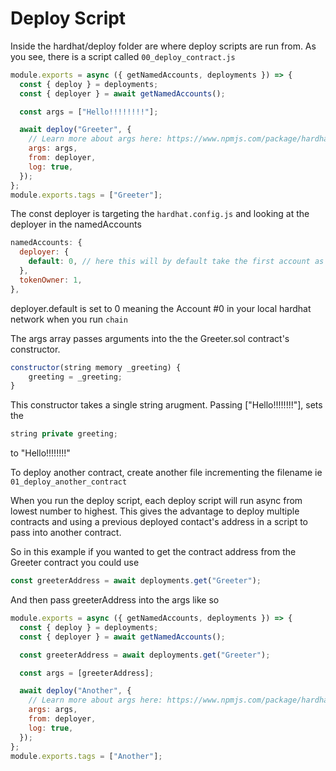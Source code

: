 # Deploy Script

Inside the hardhat/deploy folder are where deploy scripts are run from. As you see, there is a script called `00_deploy_contract.js`

```jsx
module.exports = async ({ getNamedAccounts, deployments }) => {
  const { deploy } = deployments;
  const { deployer } = await getNamedAccounts();

  const args = ["Hello!!!!!!!!"];

  await deploy("Greeter", {
    // Learn more about args here: https://www.npmjs.com/package/hardhat-deploy#deploymentsdeploy
    args: args,
    from: deployer,
    log: true,
  });
};
module.exports.tags = ["Greeter"];
```

The const deployer is targeting the `hardhat.config.js` and looking at the deployer in the namedAccounts

```jsx
namedAccounts: {
  deployer: {
    default: 0, // here this will by default take the first account as deployer
  },
  tokenOwner: 1,
},
```

deployer.default is set to 0 meaning the Account #0 in your local hardhat network when you run `chain`

The args array passes arguments into the the Greeter.sol contract's constructor.

```jsx
constructor(string memory _greeting) {
    greeting = _greeting;
}
```

This constructor takes a single string arugment. Passing ["Hello!!!!!!!!"], sets the

```jsx
string private greeting;
```

to "Hello!!!!!!!!"

To deploy another contract, create another file incrementing the filename ie `01_deploy_another_contract`

When you run the deploy script, each deploy script will run async from lowest number to highest. This gives the advantage to deploy multiple contracts and using a previous deployed contact's address in a script to pass into another contract.

So in this example if you wanted to get the contract address from the Greeter contract you could use

```jsx
const greeterAddress = await deployments.get("Greeter");
```

And then pass greeterAddress into the args like so

```jsx
module.exports = async ({ getNamedAccounts, deployments }) => {
  const { deploy } = deployments;
  const { deployer } = await getNamedAccounts();

  const greeterAddress = await deployments.get("Greeter");

  const args = [greeterAddress];

  await deploy("Another", {
    // Learn more about args here: https://www.npmjs.com/package/hardhat-deploy#deploymentsdeploy
    args: args,
    from: deployer,
    log: true,
  });
};
module.exports.tags = ["Another"];
```
